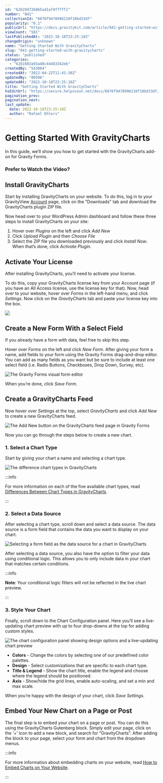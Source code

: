 ```yaml
---
id: "62629472b065ad1af4f7fff1"
number: "841"
collectionId: "6076f9478996210f18bd33df"
popularity: "0.1"
publicUrl: "https://docs.gravitykit.com/article/841-getting-started-with-gravitycharts"
viewCount: "581"
lastPublishedAt: "2022-10-18T23:25:18Z"
changeOrigin: "unknown"
name: "Getting Started With GravityCharts"
slug: "841-getting-started-with-gravitycharts"
status: "published"
categories: 
  - "6261683a93a48c44483342eb"
createdBy: "543004"
createdAt: "2022-04-22T11:41:38Z"
updatedBy: "80506"
updatedAt: "2022-10-18T23:25:18Z"
title: "Getting Started With GravityCharts"
hsEditUrl: "https://secure.helpscout.net/docs/6076f9478996210f18bd33df/article/62629472b065ad1af4f7fff1"
pagination_prev: 
pagination_next: 
last_update:
  date: 2022-10-18T23:25:18Z
  author: "Rafael Ehlers"
---
```


# Getting Started With GravityCharts

In this guide, we’ll show you how to get started with the GravityCharts add-on for Gravity Forms.

### Prefer to Watch the Video?


<YouTube videoId="tity6iuVxNQ" />

## Install GravityCharts

Start by installing GravityCharts on your website. To do this, log in to your GravityView [Account](https://www.gravitykit.com/account/) page, click on the "Downloads" tab and download the GravityCharts plugin ZIP file.

Now head over to your WordPress Admin dashboard and follow these three steps to install GravityCharts on your site:

1. Hover over *Plugins* on the left and click *Add New*
2. Click *Upload Plugin* and then *Choose File*
3. Select the ZIP file you downloaded previously and click *Install Now*. When that’s done, click *Activate Plugin*.

## Activate Your License

After installing GravityCharts, you’ll need to activate your license.

To do this, copy your GravityCharts license key from your Account page (if you have an All Access license, use the license key for that). Now, head over to your website, hover over *Forms* in the left-hand menu, and click *Settings*. Now click on the *GravityCharts* tab and paste your license key into the box.

![](https://s3.amazonaws.com/helpscout.net/docs/assets/54c58489e4b051242988532c/images/627b7e7ac01fce37d9b122b5/file-jMgbzQCfzK.png)

## Create a New Form With a Select Field

If you already have a form with data, feel free to skip this step.

Hover over *Forms* on the left and click *New Form*. After giving your form a name, add fields to your form using the Gravity Forms drag-and-drop editor. You can add as many fields as you want but be sure to include at least one select field (i.e. Radio Buttons, Checkboxes, Drop Down, Survey, etc).

![The Gravity Forms visual form editor](https://s3.amazonaws.com/helpscout.net/docs/assets/54c58489e4b051242988532c/images/626297eeb065ad1af4f80005/file-0KcegW5rvo.png)

When you’re done, click *Save Form*.

## Create a GravityCharts Feed

Now hover over *Settings* at the top, select *GravityCharts* and click *Add New* to create a new GravityCharts feed.

![The Add New button on the GravityCharts feed page in Gravity Forms](https://s3.amazonaws.com/helpscout.net/docs/assets/54c58489e4b051242988532c/images/627b9c1468d51e779443f5d3/file-bJDtluAA0G.png)

Now you can go through the steps below to create a new chart.

### 1. Select a Chart Type

Start by giving your chart a name and selecting a chart type.

![The difference chart types in GravityCharts](https://s3.amazonaws.com/helpscout.net/docs/assets/54c58489e4b051242988532c/images/626295167488cf771e51be3f/file-IulfxVECvf.png)


:::info

For more information on each of the five available chart types, read [Differences Between Chart Types in GravityCharts](https://docs.gravitykit.com/article/839-chart-types-in-gravitycharts).

:::

 ### 2. Select a Data Source

After selecting a chart type, scroll down and select a data source. The data source is a form field that contains the data you want to display on your chart.

![Selecting a form field as the data source for a chart in GravityCharts](https://s3.amazonaws.com/helpscout.net/docs/assets/54c58489e4b051242988532c/images/6262962cb065ad1af4f7fff8/file-lASdfpBzOC.png)

After selecting a data source, you also have the option to filter your data using conditional logic. This allows you to only include data in your chart that matches certain conditions.


:::info

**Note**: Your conditional logic filters will not be reflected in the live chart preview.

:::

 ### 3. Style Your Chart

Finally, scroll down to the Chart Configuration panel. Here you’ll see a live-updating chart preview with up to four drop-downs at the top for adding custom styles.

![The chart configuration panel showing design options and a live-updating chart preview](https://s3.amazonaws.com/helpscout.net/docs/assets/54c58489e4b051242988532c/images/6262966b7488cf771e51be4a/file-J4VOM3ebwE.png)

- **Colors** - Change the colors by selecting one of our predefined color palettes.
- **Design** - Select customizations that are specific to each chart type.
- **Title &amp; Legend** - Show the chart title, enable the legend and choose where the legend should be positioned.
- **Axis** - Show/hide the grid lines, enable auto-scaling, and set a min and max scale.

When you’re happy with the design of your chart, click *Save Settings*.

## Embed Your New Chart on a Page or Post

The final step is to embed your chart on a page or post. You can do this using the GravityCharts Gutenberg block. Simply edit your page, click on the ‘+’ icon to add a new block, and search for “GravityCharts”. After adding the block to your page, select your form and chart from the dropdown menus.


:::info

For more information about embedding charts on your website, read [How to Embed Charts on Your Website](https://docs.gravitykit.com/article/840-how-to-embed-charts-on-your-website).

:::

 